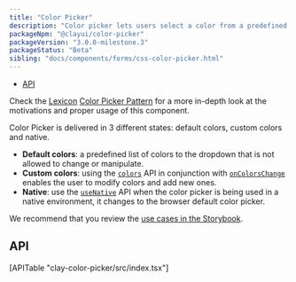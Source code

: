```yaml
---
title: "Color Picker"
description: "Color picker lets users select a color from a predefined palette, specify a color via its hexadecimal value, sample a color, and explore color values to create a custom color variation."
packageNpm: "@clayui/color-picker"
packageVersion: "3.0.0-milestone.3"
packageStatus: "Beta"
sibling: "docs/components/forms/css-color-picker.html"
---
```



<div class="nav-toc">

- [API](#api)

</div>

<div class="clay-site-alert alert alert-info">
	Check the <a href="https://liferay.design/lexicon">Lexicon</a> <a href="https://liferay.design/lexicon/core-components/forms/picker-color/">Color Picker Pattern</a> for a more in-depth look at the motivations and proper usage of this component.
</div>

Color Picker is delivered in 3 different states: default colors, custom colors and native.

- **Default colors**: a predefined list of colors to the dropdown that is not allowed to change or manipulate.
- **Custom colors**: using the [`colors`](#api-colors) API in conjunction with [`onColorsChange`](#api-onColorsChange) enables the user to modify colors and add new ones.
- **Native**: use the [`useNative`](#api-useNative) API when the color picker is being used in a native environment, it changes to the browser default color picker.

<ColorPicker />

We recommend that you review the [use cases in the Storybook](https://storybook.clayui.com/?path=/story/claycolorpicker--default).

## API

<div>
	[APITable "clay-color-picker/src/index.tsx"]
</div>
